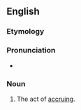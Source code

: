 ==English==

===Etymology===
{{suffix|accrue|ment|lang=en}}

===Pronunciation===
* {{a|US}} {{IPA|/ə.ˈkɹu.mənt/|lang=en}}

===Noun===
{{en-noun}}

# The act of [[accrue|accruing]].